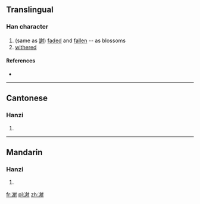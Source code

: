 ==Translingual==

===Han character===
{{Han char|rn=15|rad=冫|as=10|sn=12|four=|canj=IMHHI|ids=⿰冫射}}

# (same as [[謝]]) [[fade]]d and [[fallen]] -- as blossoms
# [[withered]]

====References====
* {{Han ref|kx=0133.120|hdz=10300.050|uh=34D4|ud=13524}}

----

==Cantonese==

===Hanzi===
{{yue-hanzi|jyut=[[ze6]]|y=je6}}

# {{defn|lang=yue|sort=冫10}}

----

==Mandarin==

===Hanzi===
{{cmn-hanzi|pin=[[xiè]] ([[xie4]])|wg=hsieh<sup>4</sup>}}

# {{defn|lang=cmn|sort=冫10}}

[[fr:㓔]]
[[pl:㓔]]
[[zh:㓔]]